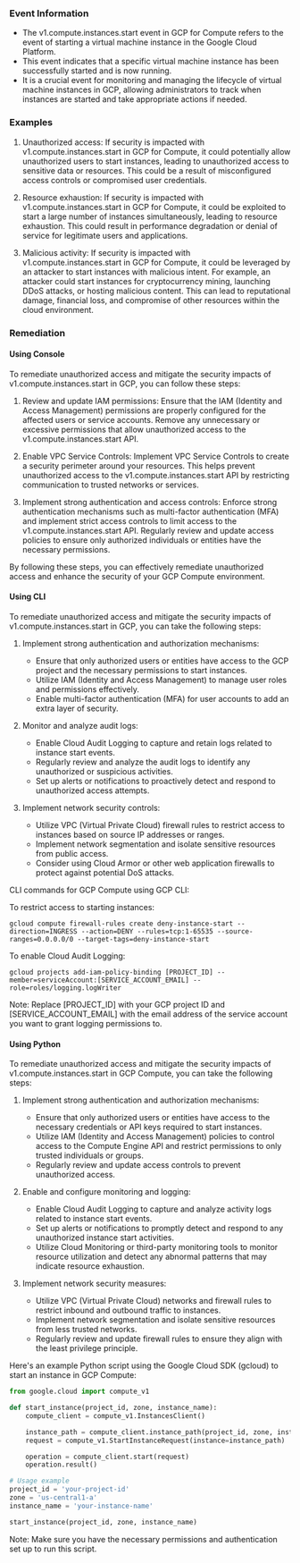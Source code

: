 
### Event Information

- The v1.compute.instances.start event in GCP for Compute refers to the event of starting a virtual machine instance in the Google Cloud Platform.
- This event indicates that a specific virtual machine instance has been successfully started and is now running.
- It is a crucial event for monitoring and managing the lifecycle of virtual machine instances in GCP, allowing administrators to track when instances are started and take appropriate actions if needed.


### Examples

1. Unauthorized access: If security is impacted with v1.compute.instances.start in GCP for Compute, it could potentially allow unauthorized users to start instances, leading to unauthorized access to sensitive data or resources. This could be a result of misconfigured access controls or compromised user credentials.

2. Resource exhaustion: If security is impacted with v1.compute.instances.start in GCP for Compute, it could be exploited to start a large number of instances simultaneously, leading to resource exhaustion. This could result in performance degradation or denial of service for legitimate users and applications.

3. Malicious activity: If security is impacted with v1.compute.instances.start in GCP for Compute, it could be leveraged by an attacker to start instances with malicious intent. For example, an attacker could start instances for cryptocurrency mining, launching DDoS attacks, or hosting malicious content. This can lead to reputational damage, financial loss, and compromise of other resources within the cloud environment.

### Remediation

#### Using Console

To remediate unauthorized access and mitigate the security impacts of v1.compute.instances.start in GCP, you can follow these steps:

1. Review and update IAM permissions: Ensure that the IAM (Identity and Access Management) permissions are properly configured for the affected users or service accounts. Remove any unnecessary or excessive permissions that allow unauthorized access to the v1.compute.instances.start API.

2. Enable VPC Service Controls: Implement VPC Service Controls to create a security perimeter around your resources. This helps prevent unauthorized access to the v1.compute.instances.start API by restricting communication to trusted networks or services.

3. Implement strong authentication and access controls: Enforce strong authentication mechanisms such as multi-factor authentication (MFA) and implement strict access controls to limit access to the v1.compute.instances.start API. Regularly review and update access policies to ensure only authorized individuals or entities have the necessary permissions.

By following these steps, you can effectively remediate unauthorized access and enhance the security of your GCP Compute environment.

#### Using CLI

To remediate unauthorized access and mitigate the security impacts of v1.compute.instances.start in GCP, you can take the following steps:

1. Implement strong authentication and authorization mechanisms:
   - Ensure that only authorized users or entities have access to the GCP project and the necessary permissions to start instances.
   - Utilize IAM (Identity and Access Management) to manage user roles and permissions effectively.
   - Enable multi-factor authentication (MFA) for user accounts to add an extra layer of security.

2. Monitor and analyze audit logs:
   - Enable Cloud Audit Logging to capture and retain logs related to instance start events.
   - Regularly review and analyze the audit logs to identify any unauthorized or suspicious activities.
   - Set up alerts or notifications to proactively detect and respond to unauthorized access attempts.

3. Implement network security controls:
   - Utilize VPC (Virtual Private Cloud) firewall rules to restrict access to instances based on source IP addresses or ranges.
   - Implement network segmentation and isolate sensitive resources from public access.
   - Consider using Cloud Armor or other web application firewalls to protect against potential DoS attacks.

CLI commands for GCP Compute using GCP CLI:

To restrict access to starting instances:
```
gcloud compute firewall-rules create deny-instance-start --direction=INGRESS --action=DENY --rules=tcp:1-65535 --source-ranges=0.0.0.0/0 --target-tags=deny-instance-start
```

To enable Cloud Audit Logging:
```
gcloud projects add-iam-policy-binding [PROJECT_ID] --member=serviceAccount:[SERVICE_ACCOUNT_EMAIL] --role=roles/logging.logWriter
```

Note: Replace [PROJECT_ID] with your GCP project ID and [SERVICE_ACCOUNT_EMAIL] with the email address of the service account you want to grant logging permissions to.

#### Using Python

To remediate unauthorized access and mitigate the security impacts of v1.compute.instances.start in GCP Compute, you can take the following steps:

1. Implement strong authentication and authorization mechanisms:
   - Ensure that only authorized users or entities have access to the necessary credentials or API keys required to start instances.
   - Utilize IAM (Identity and Access Management) policies to control access to the Compute Engine API and restrict permissions to only trusted individuals or groups.
   - Regularly review and update access controls to prevent unauthorized access.

2. Enable and configure monitoring and logging:
   - Enable Cloud Audit Logging to capture and analyze activity logs related to instance start events.
   - Set up alerts or notifications to promptly detect and respond to any unauthorized instance start activities.
   - Utilize Cloud Monitoring or third-party monitoring tools to monitor resource utilization and detect any abnormal patterns that may indicate resource exhaustion.

3. Implement network security measures:
   - Utilize VPC (Virtual Private Cloud) networks and firewall rules to restrict inbound and outbound traffic to instances.
   - Implement network segmentation and isolate sensitive resources from less trusted networks.
   - Regularly review and update firewall rules to ensure they align with the least privilege principle.

Here's an example Python script using the Google Cloud SDK (gcloud) to start an instance in GCP Compute:

```python
from google.cloud import compute_v1

def start_instance(project_id, zone, instance_name):
    compute_client = compute_v1.InstancesClient()

    instance_path = compute_client.instance_path(project_id, zone, instance_name)
    request = compute_v1.StartInstanceRequest(instance=instance_path)

    operation = compute_client.start(request)
    operation.result()

# Usage example
project_id = 'your-project-id'
zone = 'us-central1-a'
instance_name = 'your-instance-name'

start_instance(project_id, zone, instance_name)
```

Note: Make sure you have the necessary permissions and authentication set up to run this script.

